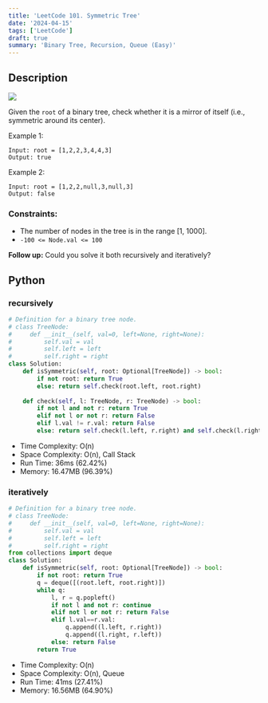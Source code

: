 ```yaml
---
title: 'LeetCode 101. Symmetric Tree'
date: '2024-04-15'
tags: ['LeetCode']
draft: true
summary: 'Binary Tree, Recursion, Queue (Easy)'
---
```


## Description

[![](https://img.shields.io/badge/Easy-green)](https://leetcode.com/problems/symmetric-tree/)

Given the `root` of a binary tree, check whether it is a mirror of itself (i.e., symmetric around its center).

Example 1:
```
Input: root = [1,2,2,3,4,4,3]
Output: true
```

Example 2:
```
Input: root = [1,2,2,null,3,null,3]
Output: false
```

### Constraints:

- The number of nodes in the tree is in the range [1, 1000].
- `-100 <= Node.val <= 100`
 
**Follow up:** Could you solve it both recursively and iteratively?

## Python

### recursively

```python
# Definition for a binary tree node.
# class TreeNode:
#     def __init__(self, val=0, left=None, right=None):
#         self.val = val
#         self.left = left
#         self.right = right
class Solution:
    def isSymmetric(self, root: Optional[TreeNode]) -> bool:
        if not root: return True
        else: return self.check(root.left, root.right)
    
    def check(self, l: TreeNode, r: TreeNode) -> bool:
        if not l and not r: return True
        elif not l or not r: return False
        elif l.val != r.val: return False
        else: return self.check(l.left, r.right) and self.check(l.right, r.left)
```
- Time Complexity: O(n)
- Space Complexity: O(n), Call Stack
- Run Time: 36ms (62.42%)
- Memory: 16.47MB (96.39%)

### iteratively

```python
# Definition for a binary tree node.
# class TreeNode:
#     def __init__(self, val=0, left=None, right=None):
#         self.val = val
#         self.left = left
#         self.right = right
from collections import deque
class Solution:
    def isSymmetric(self, root: Optional[TreeNode]) -> bool:
        if not root: return True
        q = deque([(root.left, root.right)])
        while q:
            l, r = q.popleft()
            if not l and not r: continue
            elif not l or not r: return False
            elif l.val==r.val:
                q.append((l.left, r.right))
                q.append((l.right, r.left))
            else: return False
        return True
```
- Time Complexity: O(n)
- Space Complexity: O(n), Queue
- Run Time: 41ms (27.41%)
- Memory: 16.56MB (64.90%)

